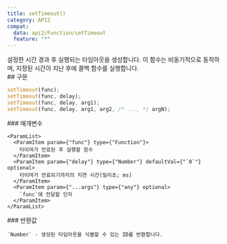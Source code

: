 ```yaml
---
title: setTimeout()
category: API2
compat:
  data: api2/Function/setTimeout
  feature: "*"
---
```


<Section>
  설정한 시간 경과 후 실행되는 타임아웃을 생성합니다. 이 함수는 비동기적으로 동작하며, 지정된 시간이 지난 후에 콜백 함수를 실행합니다.
</Section>
<Section>
  ## 구문

  ~~~js
  setTimeout(func);
  setTimeout(func, delay);
  setTimeout(func, delay, arg1);
  setTimeout(func, delay, arg1, arg2, /* ..., */ argN);
  ~~~

  <Section>
    ### 매개변수

    <ParamList>
      <ParamItem param={"func"} type={"Function"}>
        타이머가 만료된 후 실행할 함수
      </ParamItem>
      <ParamItem param={"delay"} type={"Number"} defaultVal={"`0`"} optional>
        타이머가 만료되기까지의 지연 시간(밀리초; ms)
      </ParamItem>
      <ParamItem param={"...args"} type={"any"} optional>
        `func`에 전달할 인자
      </ParamItem>
    </ParamList>
  </Section>
  <Section>
    ### 반환값

    `Number` - 생성된 타임아웃을 식별할 수 있는 ID를 반환합니다.
  </Section>
</Section>